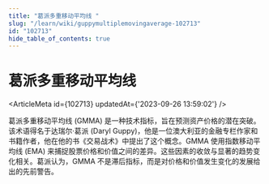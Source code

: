 ```yaml
---
title: "葛派多重移动平均线 "
slug: "/learn/wiki/guppymultiplemovingaverage-102713"
id: "102713"
hide_table_of_contents: true
---
```



# 葛派多重移动平均线 

<ArticleMeta id={102713} updatedAt={'2023-09-26 13:59:02'} />
<div className='border-solid border-b border-t-0 my-4 border-[var(--ifm-color-gray-300)]' />

葛派多重移动平均线 (GMMA) 是一种技术指标，旨在预测资产价格的潜在突破。该术语得名于达瑞尔·葛派 (Daryl Guppy)，他是一位澳大利亚的金融专栏作家和书籍作者，他在他的书《交易战术》中提出了这个概念。GMMA 使用指数移动平均线 (EMA) 来捕捉股票价格和价值之间的差异。这些因素的收敛与显著的趋势变化相关。葛派认为，GMMA 不是滞后指标，而是对价格和价值发生变化的发展给出的先前警告。
